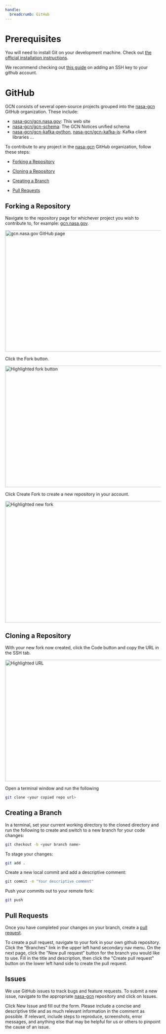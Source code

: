 ```yaml
---
handle:
  breadcrumb: GitHub
---
```



# Prerequisites

You will need to install Git on your development machine. Check out [the official installation instructions](https://git-scm.com/book/en/v2/Getting-Started-Installing-Git).

We recommend checking out [this guide](https://docs.github.com/en/authentication/connecting-to-github-with-ssh/adding-a-new-ssh-key-to-your-github-account) on adding an SSH key to your github account.

# GitHub

GCN consists of several open-source projects grouped into the [nasa-gcn](https://github.com/nasa-gcn) GitHub organization. These include:

- [nasa-gcn/gcn.nasa.gov](https://github.com/nasa-gcn/gcn.nasa.gov): This web site
- [nasa-gcn/gcn-schema](https://github.com/nasa-gcn/gcn.nasa.gov): The GCN Notices unified schema
- [nasa-gcn/gcn-kafka-python](https://github.com/nasa-gcn/gcn-kafka-python), [nasa-gcn/gcn-kafka-js](https://github.com/nasa-gcn/gcn-kafka-js): Kafka client libraries
  ...

To contribute to any project in the [nasa-gcn](https://github.com/nasa-gcn) GitHub organization, follow these steps:

- [Forking a Repository](#forking-a-repository)

- [Cloning a Repository](#cloning-a-repository)

- [Creating a Branch](#creating-a-branch)

- [Pull Requests](#pull-requests)

## Forking a Repository

Navigate to the repository page for whichever project you wish to contribute to, for example: [gcn.nasa.gov](https://github.com/nasa-gcn/gcn.nasa.gov).

<img
  src={githubImage}
  width="712"
  height="392"
  className="height-auto"
  alt="gcn.nasa.gov GitHub page"
/>

Click the Fork button.

<img
  src={githubFork}
  width="712"
  height="392"
  className="height-auto"
  alt="Highlighted fork button"
/>

Click Create Fork to create a new repository in your account.

<img
  src={newFork}
  width="712"
  height="392"
  className="height-auto"
  alt="Highlighted new fork"
/>

## Cloning a Repository

With your new fork now created, click the Code button and copy the URL in the SSH tab.

<img
  src={copyUrl}
  width="712"
  height="392"
  className="height-auto"
  alt="Highlighted URL"
/>

Open a terminal window and run the following

```sh
git clone <your copied repo url>
```

## Creating a Branch

In a terminal, set your current working directory to the cloned directory and run the following to create and switch to a new branch for your code changes:

```sh
git checkout -b <your branch name>
```

To stage your changes:

```sh
git add .
```

Create a new local commit and add a descriptive comment:

```sh
git commit -m "Your descriptive comment"
```

Push your commits out to your remote fork:

```sh
git push
```

## Pull Requests

Once you have completed your changes on your branch, create a [pull request](https://github.com/nasa-gcn/gcn.nasa.gov/pulls).

To create a pull request, navigate to your fork in your own github repository. Click the "Branches" link in the upper left hand secondary nav menu. On the next page, click the "New pull request" button for the branch you would like to use. Fill in the title and description, then click the "Create pull request" button on the lower left hand side to create the pull request.

## Issues

We use GitHub issues to track bugs and feature requests. To submit a new issue, navigate to the appropriate [nasa-gcn](https://github.com/nasa-gcn/) repository and click on Issues.

Click New Issue and fill out the form. Please include a concise and descriptive title and as much relevant information in the comment as possible. If relevant, include steps to reproduce, screenshots, error messages, and anything else that may be helpful for us or others to pinpoint the cause of an issue.
